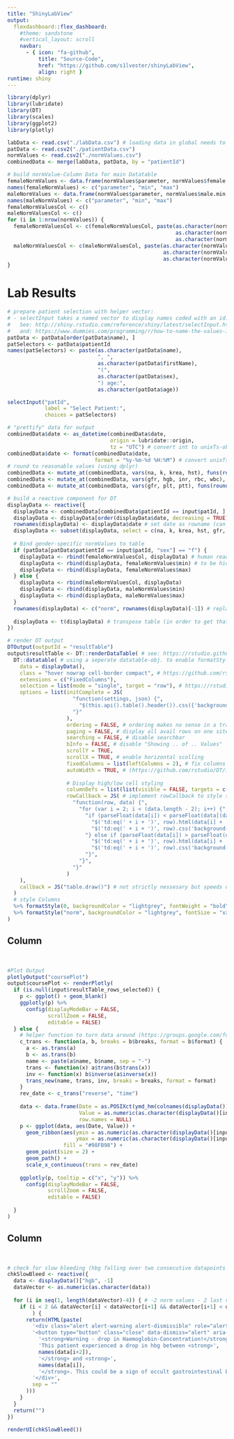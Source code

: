 ```yaml
---
title: "ShinyLabView"
output: 
  flexdashboard::flex_dashboard:
    #theme: sandstone
    #vertical_layout: scroll
    navbar:
      - { icon: "fa-github", 
          title: "Source-Code",
          href: "https://github.com/s1lvester/shinyLabView", 
          align: right }
runtime: shiny
---
```


```r
library(dplyr)
library(lubridate)
library(DT)
library(scales)
library(ggplot2)
library(plotly)

labData <- read.csv("./labData.csv") # loading data in global needs to be done only once.
patData <- read.csv2("./patientData.csv")
normValues <- read.csv2("./normValues.csv")
combinedData <- merge(labData, patData, by = "patientId")

# build normValue-Column Data for main Datatable
femaleNormValues <- data.frame(normValues$parameter, normValues$female.min, normValues$female.max)
names(femaleNormValues) <- c("parameter", "min", "max")
maleNormValues <- data.frame(normValues$parameter, normValues$male.min, normValues$male.max)
names(maleNormValues) <- c("parameter", "min", "max")
femaleNormValuesCol <- c()
maleNormValuesCol <- c()
for (i in 1:nrow(normValues)) {
  femaleNormValuesCol <- c(femaleNormValuesCol, paste(as.character(normValues[i, "female.min"]), "-",
                                                      as.character(normValues[i, "female.max"]),
                                                      as.character(normValues[i, "unit"])))
  maleNormValuesCol <- c(maleNormValuesCol, paste(as.character(normValues[i, "male.min"]), "-",
                                                  as.character(normValues[i, "male.max"]),
                                                  as.character(normValues[i, "unit"])))
}
```

Lab Results
=======================================================================
```r
# prepare patient selection with helper vector:
# - selectInput takes a named vector to display names coded with an id:
#   See: http://shiny.rstudio.com/reference/shiny/latest/selectInput.html
#   and: https://www.dummies.com/programming/r/how-to-name-the-values-in-your-vectors-in-r/
patData <- patData[order(patData$name), ]
patSelectors <- patData$patientId
names(patSelectors) <- paste(as.character(patData$name),
                             ", ",
                             as.character(patData$firstName),
                             "(",
                             as.character(patData$sex),
                             ") age:",
                             as.character(patData$age))

selectInput("patId", 
            label = "Select Patient:",
            choices = patSelectors)

```

```r
# "prettify" data for output
combinedData$date <- as_datetime(combinedData$date, 
                                 origin = lubridate::origin, 
                                 tz = "UTC") # convert int to unixTs-obj using lubridate
combinedData$date <- format(combinedData$date, 
                            format = "%y-%m-%d %H:%M") # convert unixTs to human readable string
# round to reasonable values (using dplyr)
combinedData <- mutate_at(combinedData, vars(na, k, krea, hst), funs(round(., 2)))
combinedData <- mutate_at(combinedData, vars(gfr, hgb, inr, rbc, wbc), funs(round(., 1)))
combinedData <- mutate_at(combinedData, vars(gfr, plt, ptt), funs(round(., 0)))

# build a reactive component for DT
displayData <- reactive({ 
  displayData <- combinedData[combinedData$patientId == input$patId, ] # select by patientId
  displayData <- displayData[order(displayData$date, decreasing = TRUE), ] # sort by date
  rownames(displayData) <- displayData$date # set date as rowname (can't be done earlier, because of likely duplicates)
  displayData <- subset(displayData, select = c(na, k, krea, hst, gfr, hgb, rbc, plt, wbc, inr, ptt)) # select values (if not done here normValues will be wrong!)
  
  # Bind gender-specific normValues to table
  if (patData[patData$patientId == input$patId, "sex"] == "f") {
    displayData <- rbind(femaleNormValuesCol, displayData) # human readable
    displayData <- rbind(displayData, femaleNormValues$min) # to be hidden later
    displayData <- rbind(displayData, femaleNormValues$max)
  } else {
    displayData <- rbind(maleNormValuesCol, displayData)
    displayData <- rbind(displayData, maleNormValues$min)
    displayData <- rbind(displayData, maleNormValues$max)
  }
  rownames(displayData) <- c("norm", rownames(displayData)[-1]) # replace default rowname
  
  displayData <- t(displayData) # transpose table (in order to get that sweet "Kummulativbericht-feeling")
})
```

```r
# render DT output
DTOutput(outputId = "resultTable")
output$resultTable <- DT::renderDataTable( # see: https://rstudio.github.io/DT/options.html
  DT::datatable( # using a seperate datatable-obj. to enable formatStyle
    data = displayData(),
    class = "hover nowrap cell-border compact", # https://github.com/rstudio/DT/issues/353, https://datatables.net/manual/styling/classes
    extensions = c("FixedColumns"),
    selection = list(mode = "single", target = "row"), # https://rstudio.github.io/DT/shiny.html
    options = list(initComplete = JS(
                     "function(settings, json) {",
                       "$(this.api().table().header()).css({'background-color': '#000', 'color': '#fff'});",
                     "}"
                   ),
                   ordering = FALSE, # ordering makes no sense in a transposed table
                   paging = FALSE, # display all avail rows on one site (no problem since table is transposed)
                   searching = FALSE, # disable searchbar
                   bInfo = FALSE, # disable "Showing .. of .. Values"
                   scrollY = TRUE,
                   scrollX = TRUE, # enable horizontal scolling
                   fixedColumns = list(leftColumns = 2), # fix columns (rownames + normValuesCol)
                   autoWidth = TRUE, # (https://github.com/rstudio/DT/issues/29#issuecomment-85222039)
                   
                   # Display high/low cell styling
                   columnDefs = list(list(visible = FALSE, targets = c(-2, -1))), # hide last two columns (normVals specific for gender)
                   rowCallback = JS( # implement rowCallback to style single rows. See: docs/write_along.Rmd
                     "function(row, data) {",
                       "for (var i = 2; i < (data.length - 2); i++) {",
                         "if (parseFloat(data[i]) < parseFloat(data[(data.length - 2)])) {",
                           "$('td:eq(' + i + ')', row).html(data[i] + ' -');",
                           "$('td:eq(' + i + ')', row).css('background-color', '#e6f2ff');",
                         "} else if (parseFloat(data[i]) > parseFloat(data[(data.length - 1)])) {",
                           "$('td:eq(' + i + ')', row).html(data[i] + ' +');",
                           "$('td:eq(' + i + ')', row).css('background-color', '#ffebe6');",
                         "}",
                       "}",
                     "}"
                   )
    ),
    callback = JS("table.draw()") # not strictly nessesary but speeds up drawing on data-change (i.e. switching of patients)
  ) 
  # style Columns
  %>% formatStyle(0, backgroundColor = "lightgrey", fontWeight = "bold", pointerEvents = "none") # see write_along.Rmd regarding pointerEvents = "none"
  %>% formatStyle("norm", backgroundColor = "lightgrey", fontSize = "xx-small", pointerEvents = "none")
)
```

Column
-----------------------------------------------------------------------
&nbsp;

```r
#Plot Output
plotlyOutput("coursePlot")
output$coursePlot <- renderPlotly(
  if (is.null(input$resultTable_rows_selected)) {
    p <- ggplot() + geom_blank()
    ggplotly(p) %>%
      config(displayModeBar = FALSE,
             scrollZoom = FALSE,
             editable = FALSE) 
  } else {
    # helper function to turn data around (https://groups.google.com/forum/#!topic/ggplot2/qrcvqy6TdzI)
    c_trans <- function(a, b, breaks = b$breaks, format = b$format) {
      a <- as.trans(a)
      b <- as.trans(b)
      name <- paste(a$name, b$name, sep = "-")
      trans <- function(x) a$trans(b$trans(x))
      inv <- function(x) b$inverse(a$inverse(x))
      trans_new(name, trans, inv, breaks = breaks, format = format)
    }
    rev_date <- c_trans("reverse", "time")
    
    data <- data.frame(Date = as.POSIXct(ymd_hm(colnames(displayData())[2:(length(colnames(displayData()))-2)])),
                       Value = as.numeric(as.character(displayData()[input$resultTable_rows_selected, 2:(length(colnames(displayData()))-2)])),
                       row.names = NULL)
    p <- ggplot(data, aes(Date, Value)) + 
      geom_ribbon(aes(ymin = as.numeric(as.character(displayData()[input$resultTable_rows_selected, ][length(colnames(displayData()))-1])),
                      ymax = as.numeric(as.character(displayData()[input$resultTable_rows_selected, ][length(colnames(displayData()))]))),
                  fill = "#98FB98") +
      geom_point(size = 2) +
      geom_path() +
      scale_x_continuous(trans = rev_date)
    
    ggplotly(p, tooltip = c("x", "y")) %>%
      config(displayModeBar = FALSE,
             scrollZoom = FALSE,
             editable = FALSE) 
    
  }
) 
```


Column
-----------------------------------------------------------------------
&nbsp;

```r
# check for slow bleeding (hbg falling over two consecutive datapoints in the past)
chkSlowBleed <- reactive({
  data <- displayData()["hgb", -1]
  dataVector <- as.numeric(as.character(data))
  
  for (i in seq(1, length(dataVector)-4)) { # -2 norm values - 2 last values
    if (i < 2 && dataVector[i] < dataVector[i+1] && dataVector[i+1] < dataVector[i+2] # hgb has been falling for two times
        ) { 
      return(HTML(paste(
        '<div class="alert alert-warning alert-dismissible" role="alert">',
        '<button type="button" class="close" data-dismiss="alert" aria-label="Close"><span aria-hidden="true">&times;</span></button>',
          '<strong>Warning - drop in Haemoglobin-Concentration!</strong><br>',
          'This patient experienced a drop in hbg between <strong>',
          names(data[i+2]),
          '</strong> and <strong>',
          names(data[i]),
          '</strong>. This could be a sign of occult gastrointestinal bleeding.',
        '</div>',
        sep = ""
      )))
    }
  }
  return("")
})

renderUI(chkSlowBleed())
```


